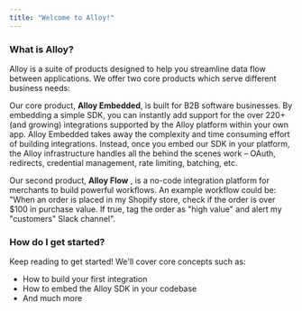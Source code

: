 ```yaml
---
title: "Welcome to Alloy!"
---
```


### What is Alloy?

Alloy is a suite of products designed to help you streamline data flow between applications. We offer two core products which serve different business needs:

Our core product, **Alloy Embedded**, is built for B2B software businesses. By embedding a simple SDK, you can instantly add support for the over 220+ (and growing) integrations supported by the Alloy platform within your own app. Alloy Embedded takes away the complexity and time consuming effort of building integrations. Instead, once you embed our SDK in your platform, the Alloy infrastructure handles all the behind the scenes work – OAuth, redirects, credential management, rate limiting, batching, etc. 

Our second product, **Alloy Flow** , is a no-code integration platform for merchants to build powerful workflows. An example workflow could be: "When an order is placed in my Shopify store, check if the order is over $100 in purchase value. If true, tag the order as "high value" and alert my "customers" Slack channel".

### How do I get started?

Keep reading to get started! We'll cover core concepts such as:

* How to build your first integration
* How to embed the Alloy SDK in your codebase
* And much more